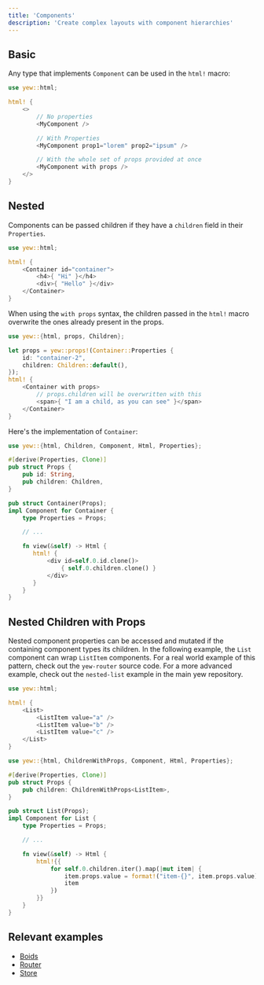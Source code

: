 ```yaml
---
title: 'Components'
description: 'Create complex layouts with component hierarchies'
---
```


## Basic

Any type that implements `Component` can be used in the `html!` macro:

```rust
use yew::html;

html! {
    <>
        // No properties
        <MyComponent />

        // With Properties
        <MyComponent prop1="lorem" prop2="ipsum" />

        // With the whole set of props provided at once
        <MyComponent with props />
    </>
}
```

## Nested

Components can be passed children if they have a `children` field in their `Properties`.

```rust title="parent.rs"
use yew::html;

html! {
    <Container id="container">
        <h4>{ "Hi" }</h4>
        <div>{ "Hello" }</div>
    </Container>
}
```

When using the `with props` syntax, the children passed in the `html!` macro overwrite the ones already present in the props.

```rust
use yew::{html, props, Children};

let props = yew::props!(Container::Properties {
    id: "container-2",
    children: Children::default(),
});
html! {
    <Container with props>
        // props.children will be overwritten with this
        <span>{ "I am a child, as you can see" }</span>
    </Container>
}
```

Here's the implementation of `Container`:

```rust
use yew::{html, Children, Component, Html, Properties};

#[derive(Properties, Clone)]
pub struct Props {
    pub id: String,
    pub children: Children,
}

pub struct Container(Props);
impl Component for Container {
    type Properties = Props;

    // ...

    fn view(&self) -> Html {
       html! {
           <div id=self.0.id.clone()>
               { self.0.children.clone() }
           </div>
       }
    }
}
```

## Nested Children with Props

Nested component properties can be accessed and mutated if the containing component types its children. In the following example, the `List` component can wrap `ListItem` components. For a real world example of this pattern, check out the `yew-router` source code. For a more advanced example, check out the `nested-list` example in the main yew repository.

```rust
use yew::html;

html! {
    <List>
        <ListItem value="a" />
        <ListItem value="b" />
        <ListItem value="c" />
    </List>
}
```

```rust
use yew::{html, ChildrenWithProps, Component, Html, Properties};

#[derive(Properties, Clone)]
pub struct Props {
    pub children: ChildrenWithProps<ListItem>,
}

pub struct List(Props);
impl Component for List {
    type Properties = Props;

    // ...

    fn view(&self) -> Html {
        html!{{
            for self.0.children.iter().map(|mut item| {
                item.props.value = format!("item-{}", item.props.value);
                item
            })
        }}
    }
}
```

## Relevant examples

- [Boids](https://github.com/yewstack/yew/tree/v0.18/examples/boids)
- [Router](https://github.com/yewstack/yew/tree/v0.18/examples/router)
- [Store](https://github.com/yewstack/yew/tree/v0.18/examples/store)
